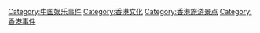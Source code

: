 [[Category:中国娱乐事件|Category:中国娱乐事件]]
[[Category:香港文化|Category:香港文化]]
[[Category:香港旅游景点|Category:香港旅游景点]]
[[Category:香港事件|Category:香港事件]]